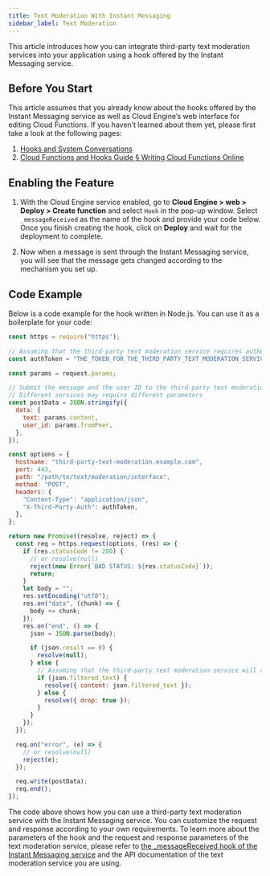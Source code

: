 ```yaml
---
title: Text Moderation With Instant Messaging
sidebar_label: Text Moderation
---
```


This article introduces how you can integrate third-party text moderation services into your application using a hook offered by the Instant Messaging service.

## Before You Start

This article assumes that you already know about the hooks offered by the Instant Messaging service as well as Cloud Engine’s web interface for editing Cloud Functions. If you haven’t learned about them yet, please first take a look at the following pages:

1. [Hooks and System Conversations](/sdk/im/guide/systemconv/)
2. [Cloud Functions and Hooks Guide § Writing Cloud Functions Online](/sdk/engine/functions/guides#writing-cloud-functions-online)

## Enabling the Feature

1. With the Cloud Engine service enabled, go to **Cloud Engine > web > Deploy > Create function** and select `Hook` in the pop-up window. Select `_messageReceived` as the name of the hook and provide your code below. Once you finish creating the hook, click on **Deploy** and wait for the deployment to complete.

2. Now when a message is sent through the Instant Messaging service, you will see that the message gets changed according to the mechanism you set up.

## Code Example

Below is a code example for the hook written in Node.js. You can use it as a boilerplate for your code:

```javascript
const https = require("https");

// Assuming that the third-party text moderation service requires authentication using the HTTP Header
const authToken = "THE_TOKEN_FOR_THE_THIRD_PARTY_TEXT_MODERATION_SERVICE";

const params = request.params;

// Submit the message and the user ID to the third-party text moderation service
// Different services may require different parameters
const postData = JSON.stringify({
  data: {
    text: params.content,
    user_id: params.fromPeer,
  },
});

const options = {
  hostname: "third-party-text-moderation.example.com",
  port: 443,
  path: "/path/to/text/moderation/interface",
  method: "POST",
  headers: {
    "Content-Type": "application/json",
    "X-Third-Party-Auth": authToken,
  },
};

return new Promise((resolve, reject) => {
  const req = https.request(options, (res) => {
    if (res.statusCode != 200) {
      // or resolve(null)
      reject(new Error(`BAD STATUS: ${res.statusCode}`));
      return;
    }
    let body = "";
    res.setEncoding("utf8");
    res.on("data", (chunk) => {
      body += chunk;
    });
    res.on("end", () => {
      json = JSON.parse(body);

      if (json.result == 0) {
        resolve(null);
      } else {
        // Assuming that the third-party text moderation service will return the filtered text as the value of the `filtered_text` field
        if (json.filtered_text) {
          resolve({ content: json.filtered_text });
        } else {
          resolve({ drop: true });
        }
      }
    });
  });

  req.on("error", (e) => {
    // or resolve(null)
    reject(e);
  });

  req.write(postData);
  req.end();
});
```

The code above shows how you can use a third-party text moderation service with the Instant Messaging service. You can customize the request and response according to your own requirements.
To learn more about the parameters of the hook and the request and response parameters of the text moderation service, please refer to [the \_messageReceived hook of the Instant Messaging service](/sdk/im/guide/systemconv/#_messagereceived) and the API documentation of the text moderation service you are using.
